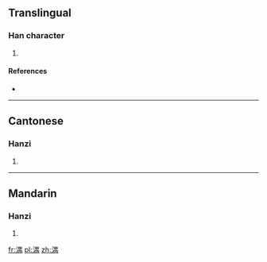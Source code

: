 ==Translingual==

===Han character===
{{Han char|rn=85|rad=水|as=09|sn=12|four=3612<sub>7</sub>|canj=水田中月 (EWLB)}}

# {{defn|Han|sort=水09}}

====References====
* {{Han ref|kx=0637.230|dkj=17852|hdz=31675.030|uh=6E61|ud=28257|bh=DA42|bd=55874}}

----

==Cantonese==

===Hanzi===
{{yue-hanzi|jyut=|y=yu4}}

# {{defn|lang=yue|sort=水09}}

----

==Mandarin==

===Hanzi===
{{cmn-hanzi|pin=[[yú]] ([[yu2]])|wg=yü<sup>2</sup>}}

# {{defn|lang=cmn|sort=水09}}

[[fr:湡]]
[[pl:湡]]
[[zh:湡]]